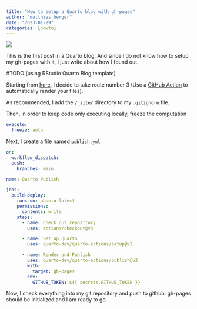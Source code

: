 ```yaml
---
title: "How to setup a Quarto blog with gh-pages"
author: "matthias berger"
date: "2023-01-29"
categories: [howto]
---
```


![](images/image-193588858.png){fig-alt="\"Starting a Quarto blog\" prompt on https://stablediffusionweb.com/#demo"}

This is the first post in a Quarto blog. And since I do not know how to setup my gh-pages with it, I just write about how I found out.

#TODO (using RStudio Quarto Blog template)

Starting from [here](https://quarto.org/docs/publishing/github-pages.html "https://quarto.org/docs/publishing/github-pages.html"), I decide to take route number 3 (Use a [GitHub Action](https://quarto.org/docs/publishing/github-pages.html#github-action) to automatically render your files).

As recommended, I add the `/_site/` directory to my `.gitignore` file.

Then, in order to keep code only executing locally, freeze the computation

```.yaml
execute:
  freeze: auto
```

Next, I create a file named `publish.yml`

```.yaml
on:
  workflow_dispatch:
  push:
    branches: main

name: Quarto Publish

jobs:
  build-deploy:
    runs-on: ubuntu-latest
    permissions:
      contents: write
    steps:
      - name: Check out repository
        uses: actions/checkout@v3

      - name: Set up Quarto
        uses: quarto-dev/quarto-actions/setup@v2

      - name: Render and Publish
        uses: quarto-dev/quarto-actions/publish@v2
        with:
          target: gh-pages
        env:
          GITHUB_TOKEN: ${{ secrets.GITHUB_TOKEN }}
```

Now, I check everything into my git repository and push to github. gh-pages should be initialized and I am ready to go.
